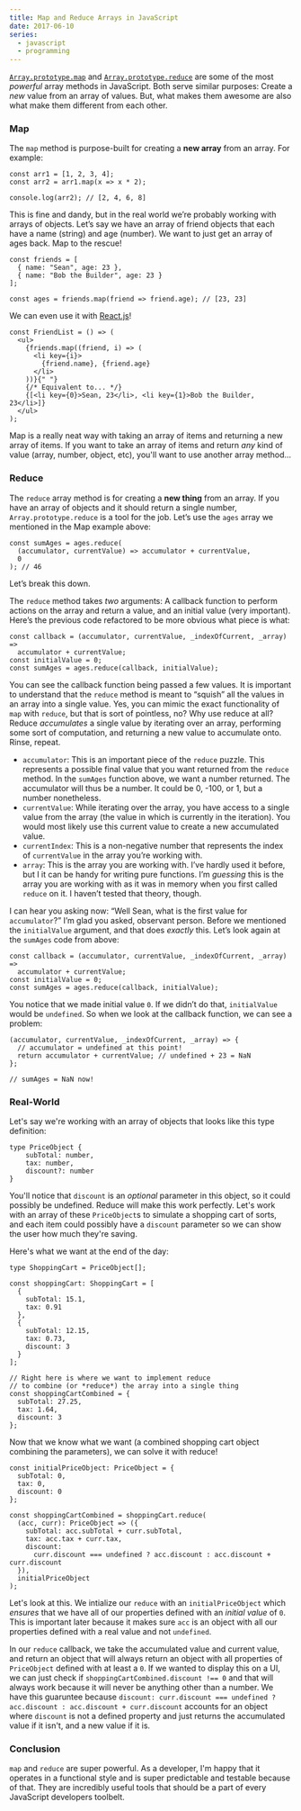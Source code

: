 ```yaml
---
title: Map and Reduce Arrays in JavaScript
date: 2017-06-10
series:
  - javascript
  - programming
---
```


[`Array.prototype.map`][0] and [`Array.prototype.reduce`][1] are some of the most _powerful_ array methods in JavaScript. Both serve similar purposes: Create a _new_ value from an array of values. But, what makes them awesome are also what make them different from each other.

[0]: https://developer.mozilla.org/en-US/docs/Web/JavaScript/Reference/Global_Objects/Array/map
[1]: https://developer.mozilla.org/en-US/docs/Web/JavaScript/Reference/Global_Objects/Array/reduce

<!--more-->

### Map

The `map` method is purpose-built for creating a **new array** from an array. For example:

```
const arr1 = [1, 2, 3, 4];
const arr2 = arr1.map(x => x * 2);

console.log(arr2); // [2, 4, 6, 8]
```

This is fine and dandy, but in the real world we’re probably working with arrays of objects. Let’s say we have an array of friend objects that each have a name (string) and age (number). We want to just get an array of ages back. Map to the rescue!

```
const friends = [
  { name: "Sean", age: 23 },
  { name: "Bob the Builder", age: 23 }
];

const ages = friends.map(friend => friend.age); // [23, 23]
```

We can even use it with [React.js](https://facebook.github.io/react)!

```
const FriendList = () => (
  <ul>
    {friends.map((friend, i) => (
      <li key={i}>
        {friend.name}, {friend.age}
      </li>
    ))}{" "}
    {/* Equivalent to... */}
    {[<li key={0}>Sean, 23</li>, <li key={1}>Bob the Builder, 23</li>]}
  </ul>
);
```

Map is a really neat way with taking an array of items and returning a new array of items. If you want to take an array of items and return _any_ kind of value (array, number, object, etc), you'll want to use another array method...

### Reduce

The `reduce` array method is for creating a **new thing** from an array. If you have an array of objects and it should return a single number, `Array.prototype.reduce` is a tool for the job. Let’s use the `ages` array we mentioned in the Map example above:

```
const sumAges = ages.reduce(
  (accumulator, currentValue) => accumulator + currentValue,
  0
); // 46
```

Let’s break this down.

The `reduce` method takes _two_ arguments: A callback function to perform actions on the array and return a value, and an initial value (very important). Here’s the previous code refactored to be more obvious what piece is what:

```
const callback = (accumulator, currentValue, _indexOfCurrent, _array) =>
  accumulator + currentValue;
const initialValue = 0;
const sumAges = ages.reduce(callback, initialValue);
```

You can see the callback function being passed a few values. It is important to understand that the `reduce` method is meant to “squish” all the values in an array into a single value. Yes, you can mimic the exact functionality of `map` with `reduce`, but that is sort of pointless, no? Why use reduce at all? Reduce _accumulates_ a single value by iterating over an array, performing some sort of computation, and returning a new value to accumulate onto. Rinse, repeat.

- `accumulator`: This is an important piece of the `reduce` puzzle. This represents a possible final value that you want returned from the `reduce` method. In the `sumAges` function above, we want a number returned. The accumulator will thus be a number. It could be 0, -100, or 1, but a number nonetheless.
- `currentValue`: While iterating over the array, you have access to a single value from the array (the value in which is currently in the iteration). You would most likely use this current value to create a new accumulated value.
- `currentIndex`: This is a non-negative number that represents the index of `currentValue` in the array you’re working with.
- `array`: This is the array you are working with. I’ve hardly used it before, but I it can be handy for writing pure functions. I’m _guessing_ this is the array you are working with as it was in memory when you first called `reduce` on it. I haven’t tested that theory, though.

I can hear you asking now: “Well Sean, what is the first value for `accumulator`?” I’m glad you asked, observant person. Before we mentioned the `initialValue` argument, and that does _exactly_ this. Let’s look again at the `sumAges` code from above:

```
const callback = (accumulator, currentValue, _indexOfCurrent, _array) =>
  accumulator + currentValue;
const initialValue = 0;
const sumAges = ages.reduce(callback, initialValue);
```

You notice that we made initial value `0`. If we didn’t do that, `initialValue` would be `undefined`. So when we look at the callback function, we can see a problem:

```
(accumulator, currentValue, _indexOfCurrent, _array) => {
  // accumulator = undefined at this point!
  return accumulator + currentValue; // undefined + 23 = NaN
};

// sumAges = NaN now!
```

### Real-World

Let's say we're working with an array of objects that looks like this type definition:

```
type PriceObject {
    subTotal: number,
    tax: number,
    discount?: number
}
```

You'll notice that `discount` is an _optional_ parameter in this object, so it could possibly be undefined. Reduce will make this work perfectly.
Let's work with an array of these `PriceObject`s to simulate a shopping cart of sorts, and each item could possibly have a `discount` parameter so we can show the user how much they're saving.

Here's what we want at the end of the day:

```
type ShoppingCart = PriceObject[];

const shoppingCart: ShoppingCart = [
  {
    subTotal: 15.1,
    tax: 0.91
  },
  {
    subTotal: 12.15,
    tax: 0.73,
    discount: 3
  }
];

// Right here is where we want to implement reduce
// to combine (or *reduce*) the array into a single thing
const shoppingCartCombined = {
  subTotal: 27.25,
  tax: 1.64,
  discount: 3
};
```

Now that we know what we want (a combined shopping cart object combining the parameters), we can solve it with reduce!

```
const initialPriceObject: PriceObject = {
  subTotal: 0,
  tax: 0,
  discount: 0
};

const shoppingCartCombined = shoppingCart.reduce(
  (acc, curr): PriceObject => ({
    subTotal: acc.subTotal + curr.subTotal,
    tax: acc.tax + curr.tax,
    discount:
      curr.discount === undefined ? acc.discount : acc.discount + curr.discount
  }),
  initialPriceObject
);
```

Let's look at this. We intialize our `reduce` with an `initialPriceObject` which _ensures_ that we have all of our properties defined with an _initial value_ of `0`.
This is important later because it makes sure `acc` is an object with all our properties defined with a real value and not `undefined`.

In our `reduce` callback, we take the accumulated value and current value, and return an object that will always return an object with all properties of `PriceObject` defined with at least a `0`. If we wanted to display this on a UI, we can just check if `shoppingCartCombined.discount !== 0` and that will always work because it will never be anything other than a number. We have this guaruntee because `discount: curr.discount === undefined ? acc.discount : acc.discount + curr.discount` accounts for an object where `discount` is not a defined property and just returns the accumulated value if it isn't, and a new value if it is.

### Conclusion

`map` and `reduce` are super powerful. As a developer, I'm happy that it operates in a functional style and is super predictable and testable because of that. They are incredibly useful tools that should be a part of every JavaScript developers toolbelt.
